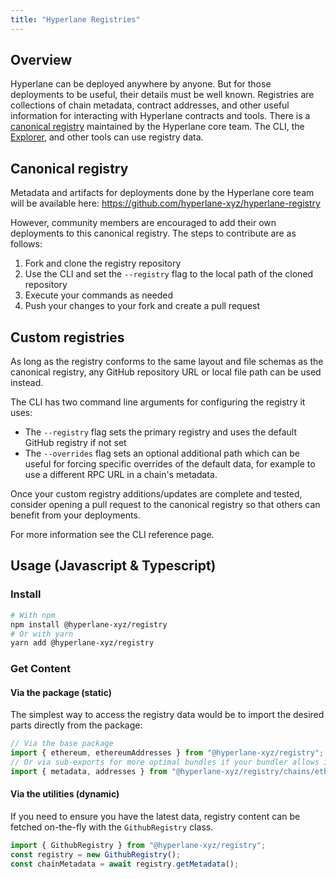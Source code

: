 ```yaml
---
title: "Hyperlane Registries"
---
```


## Overview

Hyperlane can be deployed anywhere by anyone. But for those deployments to be useful, their details must be well known. Registries are collections of chain metadata, contract addresses, and other useful information for interacting with Hyperlane contracts and tools. There is a [canonical registry](https://github.com/hyperlane-xyz/hyperlane-registry) maintained by the Hyperlane core team. The CLI, the [Explorer](https://explorer.hyperlane.xyz), and other tools can use registry data.

## Canonical registry

Metadata and artifacts for deployments done by the Hyperlane core team will be available here:
https://github.com/hyperlane-xyz/hyperlane-registry

However, community members are encouraged to add their own deployments to this canonical registry. The steps to contribute are as follows:

1. Fork and clone the registry repository
2. Use the CLI and set the `--registry` flag to the local path of the cloned repository
3. Execute your commands as needed
4. Push your changes to your fork and create a pull request

## Custom registries

As long as the registry conforms to the same layout and file schemas as the canonical registry, any GitHub repository URL or local file path can be used instead.

The CLI has two command line arguments for configuring the registry it uses:

- The `--registry` flag sets the primary registry and uses the default GitHub registry if not set
- The `--overrides` flag sets an optional additional path which can be useful for forcing specific overrides of the default data, for example to use a different RPC URL in a chain's metadata.

Once your custom registry additions/updates are complete and tested, consider opening a pull request to the canonical registry so that others can benefit from your deployments.

For more information see the CLI reference page.

## Usage (Javascript & Typescript)

### Install

```bash
# With npm
npm install @hyperlane-xyz/registry
# Or with yarn
yarn add @hyperlane-xyz/registry
```

### Get Content

#### Via the package (static)

The simplest way to access the registry data would be to import the desired parts directly from the package:

```ts
// Via the base package
import { ethereum, ethereumAddresses } from "@hyperlane-xyz/registry";
// Or via sub-exports for more optimal bundles if your bundler allows it
import { metadata, addresses } from "@hyperlane-xyz/registry/chains/ethereum";
```

#### Via the utilities (dynamic)

If you need to ensure you have the latest data, registry content can be fetched on-the-fly with the `GithubRegistry` class.

```ts
import { GithubRegistry } from "@hyperlane-xyz/registry";
const registry = new GithubRegistry();
const chainMetadata = await registry.getMetadata();
```
